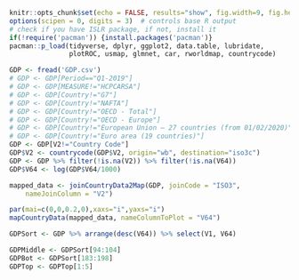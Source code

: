 ```r
knitr::opts_chunk$set(echo = FALSE, results="show", fig.width=9, fig.height=6, warning=FALSE)
options(scipen = 0, digits = 3)  # controls base R output
# check if you have ISLR package, if not, install it
if(!require('pacman')) {install.packages('pacman')}
pacman::p_load(tidyverse, dplyr, ggplot2, data.table, lubridate,
               plotROC, usmap, glmnet, car, rworldmap, countrycode)
```

```r
GDP <- fread('GDP.csv')
# GDP <- GDP[Period=="Q1-2019"]
# GDP <- GDP[MEASURE!="HCPCARSA"]
# GDP <- GDP[Country!="G7"]
# GDP <- GDP[Country!="NAFTA"]
# GDP <- GDP[Country!="OECD - Total"]
# GDP <- GDP[Country!="OECD - Europe"]
# GDP <- GDP[Country!="European Union – 27 countries (from 01/02/2020)"]
# GDP <- GDP[Country!="Euro area (19 countries)"]
GDP <- GDP[V2!="Country Code"]
GDP$V2 <- countrycode(GDP$V2, origin="wb", destination="iso3c")
GDP <- GDP %>% filter(!is.na(V2)) %>% filter(!is.na(V64))
GDP$V64 <- log(GDP$V64/1000)

mapped_data <- joinCountryData2Map(GDP, joinCode = "ISO3", 
    nameJoinColumn = "V2")

par(mai=c(0,0,0.2,0),xaxs="i",yaxs="i")
mapCountryData(mapped_data, nameColumnToPlot = "V64")

GDPSort <- GDP %>% arrange(desc(V64)) %>% select(V1, V64)
```

```r
GDPMiddle <- GDPSort[94:104]
GDPBot <- GDPSort[183:198]
GDPTop <- GDPTop[1:5]
```